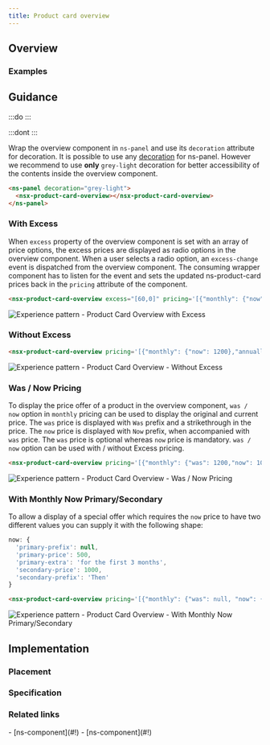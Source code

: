 ```yaml
---
title: Product card overview
---
```




## Overview

<CompDetails name={componentName} />

### Examples

<Tabs>
  <TabItem label="Standard">
    <ExampleViewer type="standard" />
  </TabItem>
  <TabItem label="Extended">
    <ExampleViewer type="standard" />
  </TabItem>
</Tabs>

## Guidance

:::do
:::

:::dont
:::

Wrap the overview component in `ns-panel` and use its `decoration` attribute for decoration. It is possible to use any [decoration](./ns-panel#specification) for ns-panel. However we recommend to use **only** `grey-light` decoration for better accessibility of the contents inside the overview component.

```html
<ns-panel decoration="grey-light">
  <nsx-product-card-overview></nsx-product-card-overview>
</ns-panel>
```
### With Excess

When `excess` property of the overview component is set with an array of price options, the excess prices are displayed as radio options in the overview component. When a user selects a radio option, an `excess-change` event is dispatched from the overview component. The consuming wrapper component has to listen for the event and sets the updated ns-product-card prices back in the `pricing` attribute of the component.

```html
<nsx-product-card-overview excess="[60,0]" pricing='[{"monthly": {"now": 1200},"annually": 14400,"excess": 90}]' price-heading="Estimated Price"></nsx-product-card-overview>
```

![Experience pattern - Product Card Overview with Excess](@assets/components/nsx-product-card-overview/guidance-excess.webp)


### Without Excess

```html
<nsx-product-card-overview pricing='[{"monthly": {"now": 1200},"annually": 14400,"excess": 90}]' price-heading="Estimated Price"></nsx-product-card-overview>
```

![Experience pattern - Product Card Overview - Without Excess](@assets/components/nsx-product-card-overview/guidance-without-excess.webp)

### Was / Now Pricing

To display the price offer of a product in the overview component, `was / now` option in `monthly` pricing can be used to display the original and current price. The `was` price is displayed with `Was` prefix and a strikethrough in the price. The `now` price is displayed with `Now` prefix, when accompanied with `was` price. The `was` price is optional whereas `now` price is mandatory. `was / now` option can be used with / without Excess pricing.

```html
<nsx-product-card-overview pricing='[{"monthly": {"was": 1200,"now": 1000},"annually": 14400,"excess": 90}]' price-heading="Estimated Price"></nsx-product-card-overview>
```

![Experience pattern - Product Card Overview - Was / Now Pricing](@assets/components/nsx-product-card-overview/guidance-was-now-price.webp)

### With Monthly Now Primary/Secondary

To allow a display of a special offer which requires the `now` price to have two different values you can supply it with the following shape:

```javascript
now: {
  'primary-prefix': null,
  'primary-price': 500,
  'primary-extra': 'for the first 3 months',
  'secondary-price': 1000,
  'secondary-prefix': 'Then'
}
```

```html
<nsx-product-card-overview pricing='[{"monthly": {"was": null, "now": {"primary-price": 500, "primary-extra": "for the first 3 months", "secondary-price": 1000, "secondary-prefix": "Then"} }, "excess": 60}]' price-heading="Estimated Price"></nsx-product-card-overview>
```

![Experience pattern - Product Card Overview - With Monthly Now Primary/Secondary](@assets/components/nsx-product-card-overview/guidance-monthly-now-primary-secondary.webp)


## Implementation

### Placement

<Placement name={componentName} />

### Specification

<Specification name={componentName} />

### Related links

<RelatedLinks name={componentName}>
- [ns-component](#!)
- [ns-component](#!)
</RelatedLinks>


